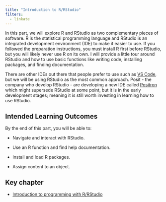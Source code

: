 ```yaml
---
title: "Introduction to R/RStudio"
filters:
  - linkate
---
```


In this part, we will explore R and RStudio as two complementary pieces of software. R is the statistical programming language and RStudio is an integrated development environment (IDE) to make it easier to use. If you followed the preparation instructions, you must install R first before RStudio, but you will likely never use R on its own. I will provide a little tour around RStudio and how to use basic functions like writing code, installing packages, and finding documentation.

There are other IDEs out there that people prefer to use such as [VS Code](https://code.visualstudio.com/){target="_blank"}, but we will be using RStudio as the most common approach. Posit - the company who develop RStudio - are developing a new IDE called [Positron](https://positron.posit.co/){target="_blank"} which might supersede RStudio at some point, but it is in the early development stages; meaning it is still worth investing in learning how to use RStudio.

## Intended Learning Outcomes

By the end of this part, you will be able to:

- Navigate and interact with RStudio.

- Use an R function and find help documentation.

- Install and load R packages.

- Assign content to an object.

## Key chapter

- [Introduction to programming with R/RStudio](https://psyteachr.github.io/quant-fun-v3/01-programming-basics.html ){target="_blank"}

